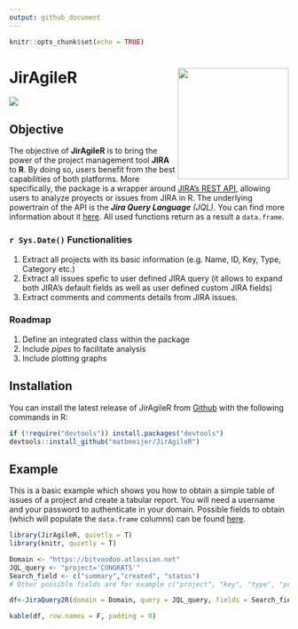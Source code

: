 ```yaml
---
output: github_document
---
```


```r
knitr::opts_chunk$set(echo = TRUE)
```

# JirAgileR <img src="https://www.atlassian.com/dam/jcr:e33efd9e-e0b8-4d61-a24d-68a48ef99ed5/Jira%20Software@2x-blue.png" align="right" alt="" width="200" />

<img src="https://travis-ci.org/matbmeijer/JirAgileR.svg?branch=master"/>

## Objective

The objective of **JirAgileR** is to bring the power of the project management tool **JIRA** to **R**. By doing so, users benefit from the best capabilities of both platforms. More specifically, the package is a wrapper around [JIRA's REST API](https://developer.atlassian.com/server/jira/platform/rest-apis/), allowing users to analyze proyects or issues from JIRA in R. The underlying powertrain of the API is the *__Jira Query Language__ (JQL)*. You can find more information about it [here](https://confluence.atlassian.com/jiracore/blog/2015/07/search-jira-like-a-boss-with-jql). All used functions return as a result a `data.frame`.


### `r Sys.Date()` Functionalities

1. Extract all projects with its basic information (e.g. Name, ID, Key, Type, Category etc.)
2. Extract all issues spefic to user defined JIRA query (it allows to expand both JIRA's default fields as well as user defined custom JIRA fields)
3. Extract comments and comments details from JIRA issues.

### Roadmap

1. Define an integrated class within the package
2. Include *pipes* to facilitate analysis
3. Include plotting graphs

## Installation

You can install the latest release of JirAgileR from [Github](https://github.com/matbmeijer/JirAgileR) with the following commands in R:

``` r
if (!require("devtools")) install.packages("devtools")
devtools::install_github("matbmeijer/JirAgileR")
```

## Example

This is a basic example which shows you how to obtain a simple table of issues of a project and create a tabular report. You will need a username and your password to authenticate in your domain. Possible fields to obtain (which will populate the `data.frame` columns) can be found [here](https://confluence.atlassian.com/adminjiraserver071/issue-fields-and-statuses-802592413.html).

``` r
library(JirAgileR, quietly = T)
library(knitr, quietly = T)

Domain <- "https://bitvoodoo.atlassian.net"
JQL_query <- "project='CONGRATS'"
Search_field <- c("summary","created", "status")
# Other possible fields are for example c("project", "key", "type", "priority", "resolution", "labels", "description", "links")

df<-JiraQuery2R(domain = Domain, query = JQL_query, fields = Search_field)

kable(df, row.names = F, padding = 0)

```
